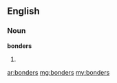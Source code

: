 ==English==

===Noun===
'''bonders'''

# {{plural of|[[bonder]]}}

[[ar:bonders]]
[[mg:bonders]]
[[my:bonders]]
